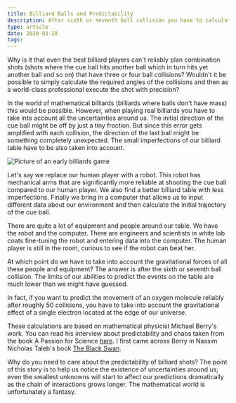```yaml
---
title: Billiard Balls and Predictability
description: After sixth or seventh ball collision you have to calculate the gravitational forces of the audience in order to predict ball movement reliably.
type: article
date: 2020-03-28
tags:
---
```


Why is it that even the best billiard players can't reliably plan combination shots (shots where the cue ball hits another ball which in turn hits yet another ball and so on) that have three or four ball collisions? Wouldn't it be possible to simply calculate the required angles of the collisions and then as a world-class professional execute the shot with precision?

In the world of mathematical billiards (billiards where balls don't have mass) this would be possible. However, when playing real billiards you have to take into account all the uncertainties around us. The initial direction of the cue ball might be off by just a tiny fraction. But since this error gets amplified with each collision, the direction of the last ball might be something completely unexpected. The small imperfections of our billiard table have to be also taken into account.

<img style="border: 0;" class="block mx-auto sm:ml-4 sm:float-right" src="/images/billiards.png" alt="Picture of an early billiards game">

Let's say we replace our human player with a robot. This robot has mechanical arms that are significantly more reliable at shooting the cue ball compared to our human player. We also find a better billiard table with less imperfections. Finally we bring in a computer that allows us to input different data about our environment and then calculate the initial trajectory of the cue ball.

There are quite a lot of equipment and people around our table. We have the robot and the computer. There are engineers and scientists in white lab coats fine-tuning the robot and entering data into the computer. The human player is still in the room, curious to see if the robot can beat her.

At which point do we have to take into account the gravitational forces of all these people and equipment? The answer is after the sixth or seventh ball collision. The limits of our abilities to predict the events on the table are much lower than we might have guessed.

In fact, if you want to predict the movement of an oxygen molecule reliably after roughly 50 collisions, you have to take into account the gravitational effect of a single electron located at the edge of our universe.

These calculations are based on mathematical physicist Michael Berry's work. You can read his interview about predictability and chaos taken from the book A Passion for Science [here](https://michaelberryphysics.files.wordpress.com/2013/07/berry174.pdf). I first came across Berry in Nassim Nicholas Taleb's book [The Black Swan](https://www.amazon.com/Black-Swan-Impact-Highly-Improbable-ebook/dp/B002RI99IM).

Why do you need to care about the predictability of billiard shots? The point of this story is to help us notice the existence of uncertainties around us; even the smallest unknowns will start to affect our predictions dramatically as the chain of interactions grows longer. The mathematical world is unfortunately a fantasy.
